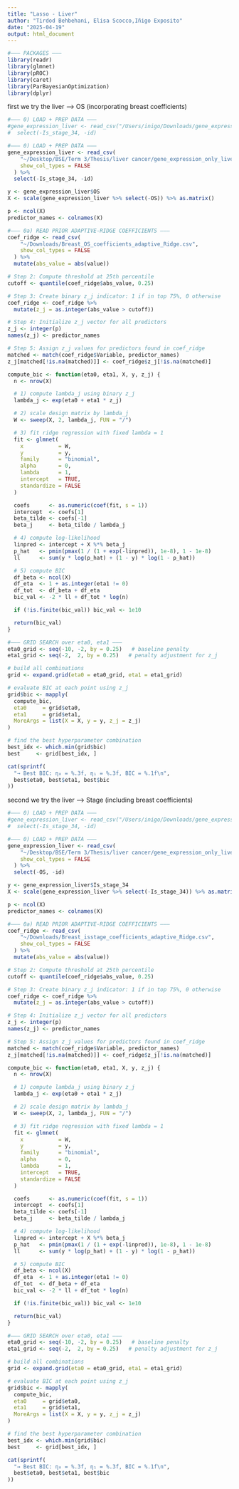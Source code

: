 ```yaml
---
title: "Lasso - Liver"
author: "Tirdod Behbehani, Elisa Scocco,Iñigo Exposito"
date: "2025-04-19"
output: html_document
---
```



```r
#––– PACKAGES –––
library(readr)
library(glmnet)
library(pROC)
library(caret)
library(ParBayesianOptimization)
library(dplyr)
```

first we try the liver --> OS (incorporating breast coefficients)
```r
#––– 0) LOAD + PREP DATA –––
#gene_expression_liver <- read_csv("/Users/inigo/Downloads/gene_expression_only_liver_final.csv") %>%
#  select(-Is_stage_34, -id)

#––– 0) LOAD + PREP DATA –––
gene_expression_liver <- read_csv(
    "~/Desktop/BSE/Term 3/Thesis/liver cancer/gene_expression_only_liver_final.csv",
    show_col_types = FALSE
  ) %>% 
  select(-Is_stage_34, -id)

y <- gene_expression_liver$OS
X <- scale(gene_expression_liver %>% select(-OS)) %>% as.matrix()

p <- ncol(X)
predictor_names <- colnames(X)

#––– 0a) READ PRIOR ADAPTIVE‐RIDGE COEFFICIENTS –––
coef_ridge <- read_csv(
    "~/Downloads/Breast_OS_coefficients_adaptive_Ridge.csv",
    show_col_types = FALSE
  ) %>%
  mutate(abs_value = abs(value))
```

``` r

# Step 2: Compute threshold at 25th percentile
cutoff <- quantile(coef_ridge$abs_value, 0.25)

# Step 3: Create binary z_j indicator: 1 if in top 75%, 0 otherwise
coef_ridge <- coef_ridge %>%
  mutate(z_j = as.integer(abs_value > cutoff))

# Step 4: Initialize z_j vector for all predictors
z_j <- integer(p)
names(z_j) <- predictor_names

# Step 5: Assign z_j values for predictors found in coef_ridge
matched <- match(coef_ridge$Variable, predictor_names)
z_j[matched[!is.na(matched)]] <- coef_ridge$z_j[!is.na(matched)]

```

``` r

compute_bic <- function(eta0, eta1, X, y, z_j) {
  n <- nrow(X)

  # 1) compute lambda_j using binary z_j
  lambda_j <- exp(eta0 + eta1 * z_j)

  # 2) scale design matrix by lambda_j
  W <- sweep(X, 2, lambda_j, FUN = "/")

  # 3) fit ridge regression with fixed lambda = 1
  fit <- glmnet(
    x           = W,
    y           = y,
    family      = "binomial",
    alpha       = 0,
    lambda      = 1,
    intercept   = TRUE,
    standardize = FALSE
  )

  coefs      <- as.numeric(coef(fit, s = 1))
  intercept  <- coefs[1]
  beta_tilde <- coefs[-1]
  beta_j     <- beta_tilde / lambda_j

  # 4) compute log-likelihood
  linpred <- intercept + X %*% beta_j
  p_hat   <- pmin(pmax(1 / (1 + exp(-linpred)), 1e-8), 1 - 1e-8)
  ll      <- sum(y * log(p_hat) + (1 - y) * log(1 - p_hat))

  # 5) compute BIC
  df_beta <- ncol(X)
  df_eta  <- 1 + as.integer(eta1 != 0)
  df_tot  <- df_beta + df_eta
  bic_val <- -2 * ll + df_tot * log(n)

  if (!is.finite(bic_val)) bic_val <- 1e10

  return(bic_val)
}

```

``` r
#––– GRID SEARCH over eta0, eta1 –––
eta0_grid <- seq(-10, -2, by = 0.25)   # baseline penalty
eta1_grid <- seq(-2,  2, by = 0.25)   # penalty adjustment for z_j

# build all combinations
grid <- expand.grid(eta0 = eta0_grid, eta1 = eta1_grid)

# evaluate BIC at each point using z_j
grid$bic <- mapply(
  compute_bic,
  eta0     = grid$eta0,
  eta1     = grid$eta1,
  MoreArgs = list(X = X, y = y, z_j = z_j)
)

# find the best hyperparameter combination
best_idx <- which.min(grid$bic)
best     <- grid[best_idx, ]

cat(sprintf(
  "→ Best BIC: η₀ = %.3f, η₁ = %.3f, BIC = %.1f\n",
  best$eta0, best$eta1, best$bic
))
```

second we try the liver --> Stage (including breast coefficients)
```r
#––– 0) LOAD + PREP DATA –––
#gene_expression_liver <- read_csv("/Users/inigo/Downloads/gene_expression_only_liver_final.csv") %>%
#  select(-Is_stage_34, -id)

#––– 0) LOAD + PREP DATA –––
gene_expression_liver <- read_csv(
    "~/Desktop/BSE/Term 3/Thesis/liver cancer/gene_expression_only_liver_final.csv",
    show_col_types = FALSE
  ) %>% 
  select(-OS, -id)

y <- gene_expression_liver$Is_stage_34
X <- scale(gene_expression_liver %>% select(-Is_stage_34)) %>% as.matrix()

p <- ncol(X)
predictor_names <- colnames(X)

#––– 0a) READ PRIOR ADAPTIVE‐RIDGE COEFFICIENTS –––
coef_ridge <- read_csv(
    "~/Downloads/Breast_isstage_coefficients_adaptive_Ridge.csv",
    show_col_types = FALSE
  ) %>%
  mutate(abs_value = abs(value))
```

``` r

# Step 2: Compute threshold at 25th percentile
cutoff <- quantile(coef_ridge$abs_value, 0.25)

# Step 3: Create binary z_j indicator: 1 if in top 75%, 0 otherwise
coef_ridge <- coef_ridge %>%
  mutate(z_j = as.integer(abs_value > cutoff))

# Step 4: Initialize z_j vector for all predictors
z_j <- integer(p)
names(z_j) <- predictor_names

# Step 5: Assign z_j values for predictors found in coef_ridge
matched <- match(coef_ridge$Variable, predictor_names)
z_j[matched[!is.na(matched)]] <- coef_ridge$z_j[!is.na(matched)]

```

``` r

compute_bic <- function(eta0, eta1, X, y, z_j) {
  n <- nrow(X)

  # 1) compute lambda_j using binary z_j
  lambda_j <- exp(eta0 + eta1 * z_j)

  # 2) scale design matrix by lambda_j
  W <- sweep(X, 2, lambda_j, FUN = "/")

  # 3) fit ridge regression with fixed lambda = 1
  fit <- glmnet(
    x           = W,
    y           = y,
    family      = "binomial",
    alpha       = 0,
    lambda      = 1,
    intercept   = TRUE,
    standardize = FALSE
  )

  coefs      <- as.numeric(coef(fit, s = 1))
  intercept  <- coefs[1]
  beta_tilde <- coefs[-1]
  beta_j     <- beta_tilde / lambda_j

  # 4) compute log-likelihood
  linpred <- intercept + X %*% beta_j
  p_hat   <- pmin(pmax(1 / (1 + exp(-linpred)), 1e-8), 1 - 1e-8)
  ll      <- sum(y * log(p_hat) + (1 - y) * log(1 - p_hat))

  # 5) compute BIC
  df_beta <- ncol(X)
  df_eta  <- 1 + as.integer(eta1 != 0)
  df_tot  <- df_beta + df_eta
  bic_val <- -2 * ll + df_tot * log(n)

  if (!is.finite(bic_val)) bic_val <- 1e10

  return(bic_val)
}

```

``` r
#––– GRID SEARCH over eta0, eta1 –––
eta0_grid <- seq(-10, -2, by = 0.25)   # baseline penalty
eta1_grid <- seq(-2,  2, by = 0.25)   # penalty adjustment for z_j

# build all combinations
grid <- expand.grid(eta0 = eta0_grid, eta1 = eta1_grid)

# evaluate BIC at each point using z_j
grid$bic <- mapply(
  compute_bic,
  eta0     = grid$eta0,
  eta1     = grid$eta1,
  MoreArgs = list(X = X, y = y, z_j = z_j)
)

# find the best hyperparameter combination
best_idx <- which.min(grid$bic)
best     <- grid[best_idx, ]

cat(sprintf(
  "→ Best BIC: η₀ = %.3f, η₁ = %.3f, BIC = %.1f\n",
  best$eta0, best$eta1, best$bic
))
```






